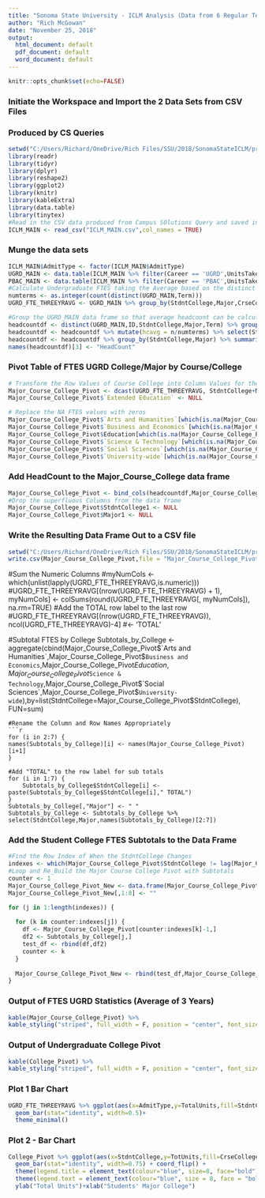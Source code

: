 ```yaml
---
title: "Sonoma State University - ICLM Analysis (Data from 6 Regular Terms)"
author: "Rich McGowan"
date: "November 25, 2018"
output:
  html_document: default
  pdf_document: default
  word_document: default
---
```

```r
knitr::opts_chunk$set(echo=FALSE)
```
###  Initiate the Workspace and Import the 2 Data Sets from CSV Files
###  Produced by CS Queries
```r
setwd("C:/Users/Richard/OneDrive/Rich Files/SSU/2018/SonomaStateICLM/project")
library(readr)
library(tidyr)
library(dplyr)
library(reshape2)
library(ggplot2)
library(knitr)
library(kableExtra)
library(data.table)
library(tinytex)
#Read in the CSV data produced from Campus SOlutions Query and saved in local folder
ICLM_MAIN <- read_csv("ICLM_MAIN.csv",col_names = TRUE)
```
###  Munge the data sets
```r
ICLM_MAIN$AdmitType <- factor(ICLM_MAIN$AdmitType)
UGRD_MAIN <- data.table(ICLM_MAIN %>% filter(Career == 'UGRD',UnitsTakenPrgrss > 0))
PBAC_MAIN <- data.table(ICLM_MAIN %>% filter(Career == 'PBAC',UnitsTakenPrgrss > 0))
#Calculate Undergraduate FTES taking the Average based on the distinct number of terms in the dataframe (e.g. summing the Units Taken Profgressby dividing by 6 regular terms gives a 3 year average)
numterms <- as.integer(count(distinct(UGRD_MAIN,Term)))
UGRD_FTE_THREEYRAVG <- UGRD_MAIN %>% group_by(StdntCollege,Major,CrseCollege) %>% summarize(FTES= round(sum(UnitsTakenPrgrss)/15)/numterms)

#Group the UGRD_MAIN data frame so that average headcount can be calculated
headcountdf <- distinct(UGRD_MAIN,ID,StdntCollege,Major,Term) %>% group_by(StdntCollege,Major) %>% count(ID)
headcountdf <- headcountdf %>% mutate(hcavg = n/numterms) %>% select(StdntCollege,Major,hcavg)
headcountdf <- headcountdf %>% group_by(StdntCollege,Major) %>% summarize(sum(hcavg))
names(headcountdf)[3] <- "HeadCount"
```

###  Pivot Table of FTES UGRD College/Major by Course/College
```r
# Transform the Row Values of Course College into Column Values for the Data Frame (using the dcast function)
Major_Course_College_Pivot <- dcast(UGRD_FTE_THREEYRAVG, StdntCollege+Major~CrseCollege)
Major_Course_College_Pivot$`Extended Education` <- NULL

# Replace the NA FTES values with zeros
Major_Course_College_Pivot$`Arts and Humanities`[which(is.na(Major_Course_College_Pivot$`Arts and Humanities`))] <- 0
Major_Course_College_Pivot$`Business and Economics`[which(is.na(Major_Course_College_Pivot$`Business and Economics`))] <- 0
Major_Course_College_Pivot$Education[which(is.na(Major_Course_College_Pivot$Education))] <- 0
Major_Course_College_Pivot$`Science & Technology`[which(is.na(Major_Course_College_Pivot$`Science & Technology`))] <- 0
Major_Course_College_Pivot$`Social Sciences`[which(is.na(Major_Course_College_Pivot$`Social Sciences`))] <- 0
Major_Course_College_Pivot$`University-wide`[which(is.na(Major_Course_College_Pivot$`University-wide`))] <- 0
```
### Add HeadCount to the Major_Course_College data frame
```r
Major_Course_College_Pivot <- bind_cols(headcountdf,Major_Course_College_Pivot) 
#Drop the superfluous Columns from the data frame
Major_Course_College_Pivot$StdntCollege1 <- NULL
Major_Course_College_Pivot$Major1 <- NULL

```


### Write the Resulting Data Frame Out to a CSV file
```r
setwd("C:/Users/Richard/OneDrive/Rich Files/SSU/2018/SonomaStateICLM/project")
write.csv(Major_Course_College_Pivot,file = "Major_Course_College_Pivot.csv")
```



#Sum the Numeric Columns
#myNumCols <- which(unlist(lapply(UGRD_FTE_THREEYRAVG,is.numeric)))
#UGRD_FTE_THREEYRAVG[(nrow(UGRD_FTE_THREEYRAVG) + 1), myNumCols] <- colSums(round(UGRD_FTE_THREEYRAVG[, myNumCols]), na.rm=TRUE)
#Add the TOTAL row label to the last row
#UGRD_FTE_THREEYRAVG[(nrow(UGRD_FTE_THREEYRAVG)), ncol(UGRD_FTE_THREEYRAVG)-4] #<- 'TOTAL'

#Subtotal FTES by College
Subtotals_by_College <- aggregate(cbind(Major_Course_College_Pivot$`Arts and Humanities`,Major_Course_College_Pivot$`Business and Economics`,Major_Course_College_Pivot$Education,Major_Course_College_Pivot$`Science & Technology`,Major_Course_College_Pivot$`Social Sciences`,Major_Course_College_Pivot$`University-wide`),by=list(StdntCollege=Major_Course_College_Pivot$StdntCollege), FUN=sum)
```
#Rename the Column and Row Names Appropriately
```r
for (i in 2:7) {
names(Subtotals_by_College)[i] <- names(Major_Course_College_Pivot)[i+1]
}

#Add "TOTAL" to the row label for sub totals
for (i in 1:7) {
    Subtotals_by_College$StdntCollege[i] <-      paste(Subtotals_by_College$StdntCollege[i]," TOTAL")
}
Subtotals_by_College[,"Major"] <- " "
Subtotals_by_College <- Subtotals_by_College %>% select(StdntCollege,Major,names(Subtotals_by_College)[2:7])

```

###  Add the Student College FTES Subtotals to the Data Frame
```r
#Find the Row Index of When the StdntCollege Changes
indexes <- which(Major_Course_College_Pivot$StdntCollege != lag(Major_Course_College_Pivot$StdntCollege))
#Loop and Re_Build the Major Course College Pivot with Subtotals
counter <- 1
Major_Course_College_Pivot_New <- data.frame(Major_Course_College_Pivot)
Major_Course_College_Pivot_New[,1:8] <- ""

for (j in 1:length(indexes)) {
  
  for (k in counter:indexes[j]) {
    df <- Major_Course_College_Pivot[counter:indexes[k]-1,]
    df2 <- Subtotals_by_College[j,]
    test_df <- rbind(df,df2)
    counter <- k
  }
  
  Major_Course_College_Pivot_New <- rbind(test_df,Major_Course_College_Pivot_New)
}


```

###  Output of FTES UGRD Statistics (Average of 3 Years)
```r
kable(Major_Course_College_Pivot) %>% 
kable_styling("striped", full_width = F, position = "center", font_size = 10)

```
###  Output of Undergraduate College Pivot
```r
kable(College_Pivot) %>% 
kable_styling("striped", full_width = F, position = "center", font_size = 10)
```
###  Plot 1 Bar Chart
```r
UGRD_FTE_THREEYRAVG %>% ggplot(aes(x=AdmitType,y=TotalUnits,fill=StdntCollege))+
  geom_bar(stat="identity", width=0.5)+
  theme_minimal()
```
### Plot 2 - Bar Chart
```r
College_Pivot %>% ggplot(aes(x=StdntCollege,y=TotUnits,fill=CrseCollege)) +
  geom_bar(stat="identity", width=0.75) + coord_flip() +
  theme(legend.title = element_text(colour="blue", size=8, face="bold"))+
  theme(legend.text = element_text(colour="blue", size = 8, face = "bold"))+
  ylab("Total Units")+xlab("Students' Major College")
```

